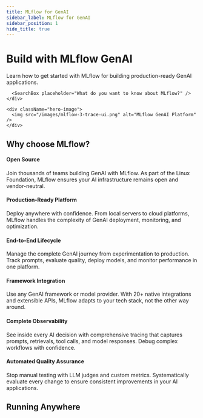 ```yaml
---
title: MLflow for GenAI
sidebar_label: MLflow for GenAI
sidebar_position: 1
hide_title: true
---
```



<div className="hero-section">
  <div className="hero-content">
    <div className="hero-text">
      <h1>Build with MLflow GenAI</h1>
      <p>Learn how to get started with MLflow for building production-ready GenAI applications.</p>

      <SearchBox placeholder="What do you want to know about MLflow?" />
    </div>

    <div className="hero-image">
      <img src="/images/mlflow-3-trace-ui.png" alt="MLflow GenAI Platform" />
    </div>
  </div>
</div>

<TilesGrid>
  <TileCard
    icon={Play}
    title="Get Started"
    description="Build your first GenAI app with MLflow"
    href="/genai/getting-started"
    linkText="Start building →"
  />

  <TileCard
    icon={Settings}
    title="Environment Setup"
    description="Install and configure MLflow"
    href="/genai/getting-started/connect-environment"
    linkText="Setup guide →"
  />

  <TileCard
    icon={BookOpen}
    title="API Reference"
    description="Complete API documentation"
    href="https://mlflow.org/docs/latest/api_reference/index.html"
    linkText="Browse APIs →"
  />

  <TileCard
    icon={Search}
    title="Tracing & Debug"
    description="Observe AI application flows"
    href="/genai/tracing"
    linkText="Start tracing →"
  />

  <TileCard
    icon={CheckCircle}
    title="Evaluation"
    description="Test and improve AI quality"
    href="/genai/eval-monitor/"
    linkText="Evaluate apps →"
  />

  <TileCard
    icon={Edit3}
    title="Prompt Engineering"
    description="Design and version prompts"
    href="/genai/prompt-version-mgmt/prompt-registry/"
    linkText="Engineer prompts →"
  />

  <TileCard
    icon={Rocket}
    title="Deploy & Serve"
    description="Production deployment guide"
    href="/genai/serving"
    linkText="Deploy apps →"
  />

  <TileCard
    icon={BarChart3}
    title="Classical ML"
    description="Traditional ML workflows"
    href="/ml"
    linkText="Explore ML →"
  />

  <TileCard
    icon={Link}
    title="Integrations"
    description="Framework connections"
    href="/genai/tracing/integrations"
    linkText="View integrations →"
  />
</TilesGrid>

## Why choose MLflow?

<div className="feature-highlights">
  <div className="highlight-item">
    <div className="highlight-content">
      <h4>Open Source</h4>
      <p>Join thousands of teams building GenAI with MLflow. As part of the Linux Foundation, MLflow ensures your AI infrastructure remains open and vendor-neutral.</p>
    </div>
  </div>
  <div className="highlight-item">
    <div className="highlight-content">
      <h4>Production-Ready Platform</h4>
      <p>Deploy anywhere with confidence. From local servers to cloud platforms, MLflow handles the complexity of GenAI deployment, monitoring, and optimization.</p>
    </div>
  </div>
  <div className="highlight-item">
    <div className="highlight-content">
      <h4>End-to-End Lifecycle</h4>
      <p>Manage the complete GenAI journey from experimentation to production. Track prompts, evaluate quality, deploy models, and monitor performance in one platform.</p>
    </div>
  </div>
  <div className="highlight-item">
    <div className="highlight-content">
      <h4>Framework Integration</h4>
      <p>Use any GenAI framework or model provider. With 20+ native integrations and extensible APIs, MLflow adapts to your tech stack, not the other way around.</p>
    </div>
  </div>
  <div className="highlight-item">
    <div className="highlight-content">
      <h4>Complete Observability</h4>
      <p>See inside every AI decision with comprehensive tracing that captures prompts, retrievals, tool calls, and model responses. Debug complex workflows with confidence.</p>
    </div>
  </div>
  <div className="highlight-item">
    <div className="highlight-content">
      <h4>Automated Quality Assurance</h4>
      <p>Stop manual testing with LLM judges and custom metrics. Systematically evaluate every change to ensure consistent improvements in your AI applications.</p>
    </div>
  </div>
</div>

## Running Anywhere

<Platform />
